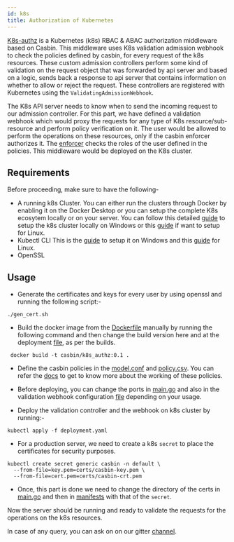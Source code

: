 ```yaml
---
id: k8s
title: Authorization of Kubernetes
---
```


[K8s-authz](https://github.com/casbin/k8s-authz) is a Kubernetes (k8s) RBAC & ABAC authorization middleware based on Casbin. This middleware uses K8s validation admission webhook to check the policies defined by casbin, for every request of the k8s resources. These custom admission controllers perform some kind of validation on the request object that was forwarded by api server and based on a logic, sends back a response to api server that contains information on whether to allow or reject the request. These controllers are registered with Kubernetes using the `ValidatingAdmissionWebhook`.

The K8s API server needs to know when to send the incoming request to our admission controller. For this part, we have defined a validation webhook which would proxy the requests for any type of K8s resource/sub-resource and perform policy verification on it. The user would be allowed to perform the operations on these resources, only if the casbin enforcer authorizes it. The [enforcer](/docs/get-started#new-a-casbin-enforcer) checks the roles of the user defined in the policies. This middleware would be deployed on the K8s cluster. 

## Requirements

Before proceeding, make sure to have the following- 
- A running k8s Cluster. 
You can either run the clusters through Docker by enabling it on the Docker Desktop or you can setup the complete K8s ecosytem locally or on your server. You can follow this detailed [guide](https://rominirani.com/tutorial-getting-started-with-kubernetes-on-your-windows-laptop-with-minikube-3269b54a226) to setup the k8s cluster locally on Windows or this [guide](https://www.digitalocean.com/community/tutorials/how-to-create-a-kubernetes-cluster-using-kubeadm-on-ubuntu-18-04) if want to setup for Linux.
- Kubectl CLI
This is the [guide](https://master--kubernetes-io-master-staging.netlify.app/docs/tasks/tools/install-kubectl-windows/) to setup it on Windows and this [guide](https://kubernetes.io/docs/tasks/tools/install-kubectl-linux/) for Linux.
- OpenSSL

## Usage
- Generate the certificates and keys for every user by using openssl and running the following script:-  
```
./gen_cert.sh
```
- Build the docker image from the [Dockerfile](https://github.com/casbin/k8s-authz/blob/master/Dockerfile) manually by running the following command and then change the build version here and at the deployment [file](https://github.com/casbin/k8s-authz/blob/718f58c46e3dbf79063b5b1c18348c2fee5de9e9/manifests/deployment.yaml#L18), as per the builds. 
```
 docker build -t casbin/k8s_authz:0.1 .
```
- Define the casbin policies in the [model.conf](https://github.com/casbin/k8s-authz/blob/master/config/model.conf) and [policy.csv](https://github.com/casbin/k8s-authz/blob/master/config/policy.csv). You can refer the [docs](/docs/how-it-works) to get to know more about the working of these policies.

- Before deploying, you can change the ports in [main.go](https://github.com/casbin/k8s-authz/blob/master/main.go) and also in the validation webhook configuration [file](https://github.com/casbin/k8s-authz/blob/master/manifests/deployment.yaml) depending on your usage.
- Deploy the validation controller and the webhook on k8s cluster by running:-
```
kubectl apply -f deployment.yaml
```
- For a production server, we need to create a k8s `secret` to place the certificates for security purposes. 
```
kubectl create secret generic casbin -n default \
  --from-file=key.pem=certs/casbin-key.pem \
  --from-file=cert.pem=certs/casbin-crt.pem
```
- Once, this part is done we need to change the directory of the certs in [main.go](https://github.com/ashish493/k8s-authz/blob/3560551427c0431a9d4594ad1206f084ede37c49/main.go#L26) and then in [manifests](https://github.com/ashish493/k8s-authz/blob/3560551427c0431a9d4594ad1206f084ede37c49/manifests/deployment.yaml#L22) with that of the `secret`.

Now the server should be running and ready to validate the requests for the operations on the k8s resources. 

In case of any query, you can ask on on our gitter [channel](https://gitter.im/casbin/lobby).
